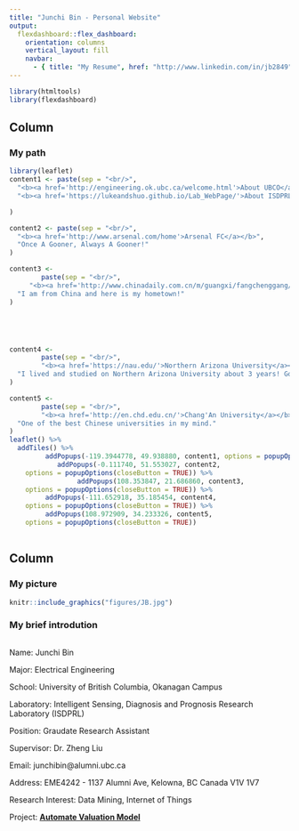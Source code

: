 ```yaml
---
title: "Junchi Bin - Personal Website"
output: 
  flexdashboard::flex_dashboard:
    orientation: columns
    vertical_layout: fill
    navbar:
      - { title: "My Resume", href: "http://www.linkedin.com/in/jb2849", align: left }
---
```


```r
library(htmltools)
library(flexdashboard)
```

Column {data-width=700}
-----------------------------------------------------------------------
### My path

```r
library(leaflet)
content1 <- paste(sep = "<br/>",
  "<b><a href='http://engineering.ok.ubc.ca/welcome.html'>About UBCO</a></b>",
  "<b><a href='https://lukeandshuo.github.io/Lab_WebPage/'>About ISDPRL</a></b>"

)

content2 <- paste(sep = "<br/>",
  "<b><a href='http://www.arsenal.com/home'>Arsenal FC</a></b>",
  "Once A Gooner, Always A Gooner!"
)

content3 <- 
        paste(sep = "<br/>",
     "<b><a href='http://www.chinadaily.com.cn/m/guangxi/fangchenggang/'>Fangchenggang City</a></b>",   
  "I am from China and here is my hometown!"
)





content4 <- 
        paste(sep = "<br/>",
        "<b><a href='https://nau.edu/'>Northern Arizona University</a></b>",
  "I lived and studied on Northern Arizona University about 3 years! Go Lumberjacks!"
)

content5 <- 
        paste(sep = "<br/>",
        "<b><a href='http://en.chd.edu.cn/'>Chang'An University</a></b>",
  "One of the best Chinese universities in my mind."
)
leaflet() %>%
  addTiles() %>%
         addPopups(-119.3944778, 49.938880, content1, options = popupOptions(closeButton = TRUE))%>%
            addPopups(-0.111740, 51.553027, content2,
    options = popupOptions(closeButton = TRUE)) %>%
                 addPopups(108.353847, 21.686860, content3,
    options = popupOptions(closeButton = TRUE)) %>%
         addPopups(-111.652918, 35.185454, content4,
    options = popupOptions(closeButton = TRUE)) %>%
         addPopups(108.972909, 34.233326, content5,
    options = popupOptions(closeButton = TRUE))
  

```

Column {data-width=300}
-----------------------------------------------------------------------

### My picture

```r
knitr::include_graphics("figures/JB.jpg")
```

### My brief introdution

```r

```

Name: Junchi Bin

Major: Electrical Engineering

School: University of British Columbia, Okanagan Campus

Laboratory: Intelligent Sensing, Diagnosis and Prognosis Research Laboratory (ISDPRL)

Position: Graudate Research Assistant

Supervisor: Dr. Zheng Liu

Email: junchibin@alumni.ubc.ca

Address: EME4242 - 1137 Alumni Ave, Kelowna, BC Canada V1V 1V7

Research Interest: Data Mining, Internet of Things

Project: <b><a href='https://junchibin.shinyapps.io/AVM_One/'>Automate Valuation Model</a></b>
